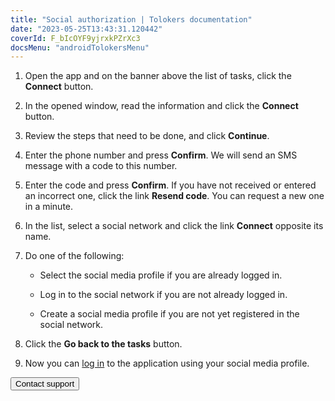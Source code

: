 ```yaml
---
title: "Social authorization | Tolokers documentation"
date: "2023-05-25T13:43:31.120442"
coverId: F_bIcOYF9yjrxkPZrXc3
docsMenu: "androidTolokersMenu"
---
```



<NewAuthorizationContent/>

1. Open the app and on the banner above the list of tasks, click the **Connect** button.

2. In the opened window, read the information and click the **Connect** button.

3. Review the steps that need to be done, and click **Continue**.

4. Enter the phone number and press **Confirm**. We will send an SMS message with a code to this number.

5. Enter the code and press **Confirm**. If you have not received or entered an incorrect one, click the link **Resend code**. You can request a new one in a minute.

6. In the list, select a social network and click the link **Connect** opposite its name.

5. Do one of the following:

    - Select the social media profile if you are already logged in.

    - Log in to the social network if you are not already logged in.

    - Create a social media profile if you are not yet registered in the social network.

8. Click the **Go back to the tasks** button.

9. Now you can [log in](../auth#authorization) to the application using your social media profile.

<Button view="defaultInverse" size="l" type="link" url="../troubleshooting/support?form-source=new-authorization">Contact support</Button>